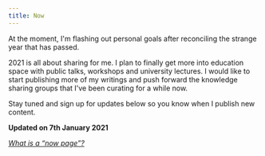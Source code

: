 ```yaml
---
title: Now
---
```


<Headline
  title="Now"
  headline="What I’m up to these days"
/>

At the moment, I'm flashing out personal goals after reconciling the strange year that has passed.

2021 is all about sharing for me. I plan to finally get more into education space with public talks, workshops and university lectures. I would like to start publishing more of my writings and push forward the knowledge sharing groups that I've been curating for a while now.

Stay tuned and sign up for updates below so you know when I publish new content.

__Updated on 7th January 2021__

*[What is a “now page”?](https://nownownow.com/about)*
